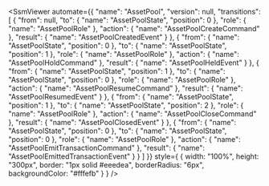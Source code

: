 
<SsmViewer
  automate={{
    "name": "AssetPool",
    "version": null,
    "transitions": [
        {
            "from": null,
            "to": {
                "name": "AssetPoolState",
                "position": 0
            },
            "role": {
                "name": "AssetPoolRole"
            },
            "action": {
                "name": "AssetPoolCreateCommand"
            },
            "result": {
                "name": "AssetPoolCreatedEvent"
            }
        },
        {
            "from": {
                "name": "AssetPoolState",
                "position": 0
            },
            "to": {
                "name": "AssetPoolState",
                "position": 1
            },
            "role": {
                "name": "AssetPoolRole"
            },
            "action": {
                "name": "AssetPoolHoldCommand"
            },
            "result": {
                "name": "AssetPoolHeldEvent"
            }
        },
        {
            "from": {
                "name": "AssetPoolState",
                "position": 1
            },
            "to": {
                "name": "AssetPoolState",
                "position": 0
            },
            "role": {
                "name": "AssetPoolRole"
            },
            "action": {
                "name": "AssetPoolResumeCommand"
            },
            "result": {
                "name": "AssetPoolResumedEvent"
            }
        },
        {
            "from": {
                "name": "AssetPoolState",
                "position": 1
            },
            "to": {
                "name": "AssetPoolState",
                "position": 2
            },
            "role": {
                "name": "AssetPoolRole"
            },
            "action": {
                "name": "AssetPoolCloseCommand"
            },
            "result": {
                "name": "AssetPoolClosedEvent"
            }
        },
        {
            "from": {
                "name": "AssetPoolState",
                "position": 0
            },
            "to": {
                "name": "AssetPoolState",
                "position": 0
            },
            "role": {
                "name": "AssetPoolRole"
            },
            "action": {
                "name": "AssetPoolEmitTransactionCommand"
            },
            "result": {
                "name": "AssetPoolEmittedTransactionEvent"
            }
        }
    ]
}}
  style={
    {
      width: "100%",
      height: "300px",
      border: "1px solid #eeedea",
      borderRadius: "6px",
      backgroundColor: "#fffefb"
    }
  }
/>
